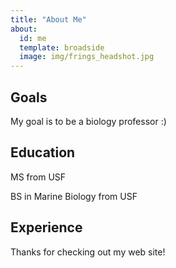 ```yaml
---
title: "About Me"
about:
  id: me
  template: broadside
  image: img/frings_headshot.jpg
---
```


:::{#me}


## Goals

My goal is to be a biology professor :)


## Education

MS from USF 

BS in Marine Biology from USF

## Experience

:::

Thanks for checking out my web site!
